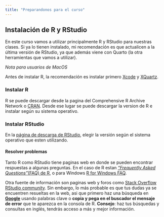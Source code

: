```yaml
---
title: "Preparandonos para el curso"
---
```


## Instalación de R y RStudio

En este curso vamos a utilizar principalmente R y RStudio para nuestras clases. Si ya lo tienen instalado, mi recomendación es que actualicen a la última versión de RStudio, ya que además viene con Quarto (la otra herramientas que vamos a utilizar).

*Nota para usuarios de MacOS*

Antes de instalar R, la recomendación es instalar primero [Xcode](https://developer.apple.com/xcode/) y [XQuartz](https://www.xquartz.org/).

### Instalar R

R se puede descargar desde la pagina del Comprehensive R Archive Network o [CRAN](https://cran.r-project.org/). Desde ese lugar se puede descargar la version de R e instalar según su sistema operativo.

### Instalar RStudio

En la [página de descarga de RStudio](https://www.rstudio.com/products/rstudio/download/#download), elegir la versión según el sistema operativo que esten utilizando.

#### Resolver problemas

Tanto R como RStudio tiene paginas web en donde se pueden encontrar respuestas a algunas preguntas. En el caso de R estan [*"Frequently Asked Questions"*(FAQ) de R](https://cran.r-project.org/doc/FAQ/R-FAQ.html), o para Windows [R for Windows FAQ](https://cran.r-project.org/bin/windows/base/rw-FAQ.html#How-do-I-UNinstall-R_003f).

Otra fuente de información son paginas web y foros como [Stack Overflow](https://stackoverflow.com/) [RStudio community](https://community.rstudio.com/). Sin embargo, lo más probable es que tus dudas ya se encuentren resueltas en la web, asi que primero haz una búsqueda en [**Google**](https://www.google.com/) usando palabras clave o **copia y pega en el buscador el mensaje de error** que te aparezca en la consola de R. **Consejo**: haz tus búsquedas y consultas en inglés, tendrás acceso a más y mejor información.
